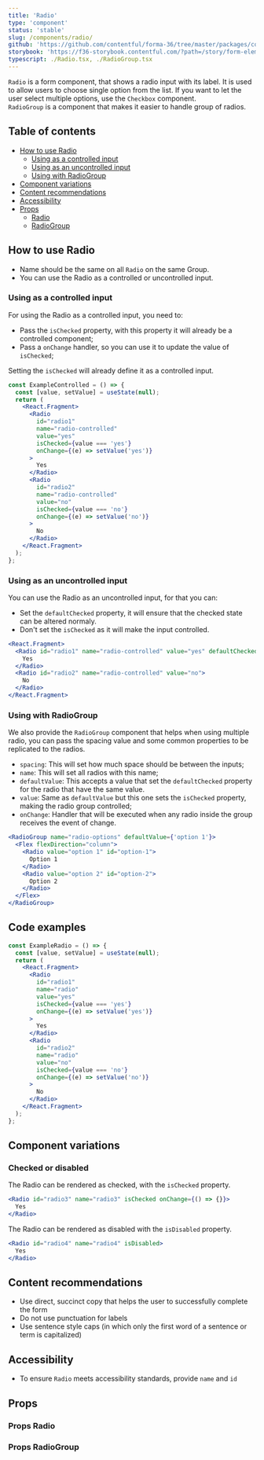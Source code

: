 ```yaml
---
title: 'Radio'
type: 'component'
status: 'stable'
slug: /components/radio/
github: 'https://github.com/contentful/forma-36/tree/master/packages/components/forms/src/radio'
storybook: 'https://f36-storybook.contentful.com/?path=/story/form-elements-radio--basic'
typescript: ./Radio.tsx, ./RadioGroup.tsx
---
```


`Radio` is a form component, that shows a radio input with its label. It is used to allow users to choose single option from the list. If you want to let the user select multiple options, use the `Checkbox` component.  
`RadioGroup` is a component that makes it easier to handle group of radios.

## Table of contents

- [How to use Radio](#how-to-use-radio)
  - [Using as a controlled input](#using-as-a-controlled-input)
  - [Using as an uncontrolled input](#using-as-an-uncontrolled-input)
  - [Using with RadioGroup](#using-with-radio)
- [Component variations](#component-variations)
- [Content recommendations](#content-recommendations)
- [Accessibility](#accessibility)
- [Props](#props)
  - [Radio](#props-radio)
  - [RadioGroup](#props-radiogroup)

## How to use Radio

- Name should be the same on all `Radio` on the same Group.
- You can use the Radio as a controlled or uncontrolled input.

### Using as a controlled input

For using the Radio as a controlled input, you need to:

- Pass the `isChecked` property, with this property it will already be a controlled component;
- Pass a `onChange` handler, so you can use it to update the value of `isChecked`;

Setting the `isChecked` will already define it as a controlled input.

```jsx static=true
const ExampleControlled = () => {
  const [value, setValue] = useState(null);
  return (
    <React.Fragment>
      <Radio
        id="radio1"
        name="radio-controlled"
        value="yes"
        isChecked={value === 'yes'}
        onChange={(e) => setValue('yes')}
      >
        Yes
      </Radio>
      <Radio
        id="radio2"
        name="radio-controlled"
        value="no"
        isChecked={value === 'no'}
        onChange={(e) => setValue('no')}
      >
        No
      </Radio>
    </React.Fragment>
  );
};
```

### Using as an uncontrolled input

You can use the Radio as an uncontrolled input, for that you can:

- Set the `defaultChecked` property, it will ensure that the checked state can be altered normaly.
- Don't set the `isChecked` as it will make the input controlled.

```jsx static=true
<React.Fragment>
  <Radio id="radio1" name="radio-controlled" value="yes" defaultChecked={true}>
    Yes
  </Radio>
  <Radio id="radio2" name="radio-controlled" value="no">
    No
  </Radio>
</React.Fragment>
```

### Using with RadioGroup

We also provide the `RadioGroup` component that helps when using multiple radio, you can pass the spacing value and some common properties to be replicated to the radios.

- `spacing`: This will set how much space should be between the inputs;
- `name`: This will set all radios with this name;
- `defaultValue`: This accepts a value that set the `defaultChecked` property for the radio that have the same value.
- `value`: Same as `defaultValue` but this one sets the `isChecked` property, making the radio group controlled;
- `onChange`: Handler that will be executed when any radio inside the group receives the event of change.

```jsx
<RadioGroup name="radio-options" defaultValue={'option 1'}>
  <Flex flexDirection="column">
    <Radio value="option 1" id="option-1">
      Option 1
    </Radio>
    <Radio value="option 2" id="option-2">
      Option 2
    </Radio>
  </Flex>
</RadioGroup>
```

## Code examples

```jsx static=true
const ExampleRadio = () => {
  const [value, setValue] = useState(null);
  return (
    <React.Fragment>
      <Radio
        id="radio1"
        name="radio"
        value="yes"
        isChecked={value === 'yes'}
        onChange={(e) => setValue('yes')}
      >
        Yes
      </Radio>
      <Radio
        id="radio2"
        name="radio"
        value="no"
        isChecked={value === 'no'}
        onChange={(e) => setValue('no')}
      >
        No
      </Radio>
    </React.Fragment>
  );
};
```

## Component variations

### Checked or disabled

The Radio can be rendered as checked, with the `isChecked` property.

```jsx
<Radio id="radio3" name="radio3" isChecked onChange={() => {}}>
  Yes
</Radio>
```

The Radio can be rendered as disabled with the `isDisabled` property.

```jsx
<Radio id="radio4" name="radio4" isDisabled>
  Yes
</Radio>
```

## Content recommendations

- Use direct, succinct copy that helps the user to successfully complete the form
- Do not use punctuation for labels
- Use sentence style caps (in which only the first word of a sentence or term is capitalized)

## Accessibility

- To ensure `Radio` meets accessibility standards, provide `name` and `id`

## Props


### Props Radio

<Props of="Radio" />

### Props RadioGroup

<Props of="RadioGroup" />
